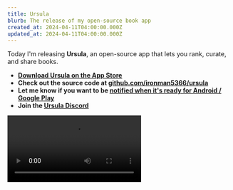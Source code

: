 ```yaml
---
title: Ursula
blurb: The release of my open-source book app
created_at: 2024-04-11T04:00:00.000Z
updated_at: 2024-04-11T04:00:00.000Z
---
```


Today I'm releasing **Ursula**, an open-source app that lets you rank, curate, and share books.

* **[Download Ursula on the App Store](https://apps.apple.com/us/app/ursula-books/id6478836951)**
* **Check out the source code at [github.com/ironman5366/ursula](https://github.com/ironman5366/ursula)**
* **Let me know if you want to be [notified when it's ready for Android / Google Play](https://forms.gle/rBYx6zG2y3juzfkcA)**
* **Join the [Ursula Discord](https://discord.gg/ETPqBdrVjn)**

<Video src="/uploads/ursulapromocompressed.mp4" width={350} />

I built Ursula over the last two months, in what's turned out to be a (genuinely) lovely little period of unemployment after my
startup failed. In a few days I move to San Francisco and start a new job, so it's time to write this post and release Ursula publicly, though I'm not
sure I'll ever feel that it's "ready".

Ursula features a stack-ranking mechanism (instead of stars), some light social features, and AI recommendations.
It's named after Ursula Le Guin, one of my favorite authors. I'm indebted to [Mash Ibtesum](https://mash.studio/) for his contributions to the app's design, and my early testers
(especially Max Vale and Julia Short) for giving me invaluable honest feedback and criticism. Ursula is non-commercial and
permissively-licensed (ISC).

If you use it, I'd love to hear your feedback as I continue to putter along on this very unfinished project.
You can get in touch via the [Ursula Discord](https://discord.gg/ETPqBdrVjn), or by emailing me at
[will@willbeddow.com](mailto\:will@willbeddow.com). No note is too small or too big, so please let me know what you love and
hate about it!

## Motivation

The initial idea from Ursula came from an app called [Beli](https://beliapp.com/). I love that Beli forces you to
*stack-rank* your favorite restaurants rather than assign them star ratings. I think these stack rankings are much
higher signal than stars - it doesn't mean much to me if a friend ranks a restaurant as 5 stars, but if I see that my
friend ranked a restaurant as #1 out of 424 restaurants they've been to, I'll go out of my way to try it.

<CustomImage src="/uploads/ursulafavorites.png" width={353} height={750} alt="A screenshot of my favorite books on Ursula, with &#x22;Behind the Beautiful Forevers&#x22; by Katherine Boo in position #1" caption="'Behind the Beautiful Forevers', my #1 book, deserves more praise than just '5 stars'" />

As well as this works for restaurants, I think it's even more powerful for books - the time I spend reading and engaging with
a book is much richer than a single meal. I have more to say about that time,
and I'm more discerning about what I read - a bad meal only costs me an hour, but the opportunity cost of a bad book is a good book I could have read instead.

Additionally, I've been increasingly using ChatGPT for book recommendations, for ex. "I like sweeping sci-fi epics like _'A Fire Upon the Deep'_, what else might I like?" I felt that integrating this into Ursula would be both very simple and very fun, and I was right on both counts.
The current AI features just tell an AI chatbot which books you like and give it a facility to recommend books from the database, but I have many ideas of other AI projects that might be fun - some of which I'll detail below.

## Reflections

Ursula has been the perfect project for this period of my life. It's non-commercial, passion driven, and pro-social -
a welcome departure and palette cleanser from AI spreadsheets for private equity. It's also meaningfully simple - I
got to spend my time focusing on what I want the product to be, rather than burying my head in technical details.

The core loop of development felt creative in a way I don't often get - I would talk to my friends about how they read,
work on design, and try different ideas. Collaborating with Mash on the design was a joy. It's highlighted how much I have to learn
about design, and how much I enjoy learning about it. As a general rule, anything that looks good in the app is to
Mash's credit, and all errors are mine.

I'm reminded of the last time Mash helped me with an app, when I built a little app for our college radio station
freshman year. I think I built the whole thing sitting in a hammock in our college's arboretum, and blew off
most of my classes that term to work on it, because it was so _fun_. Ursula feels the same way, and I'm grateful to
have had such an extended period of time to work on something without any expectation of profits or results.

## Things I'd like to do next

If any of these ideas resonate with you, let me know! I'm not sure when I'll get to them, but knowing that
someone is interested in any of them would definitely move any of them up the priority list.
Most of these will be super simple once I get a chance to pick them up.

- **Separate reading lists**: I'd like to allow you to separate your books into "playlist" style different lists
- **Do more with AI recommendations**: Maybe AI could build book lists for you, or facilitate book club discussions, or discuss what your friends are reading.
- **Book clubs!**: It'd be fun if you could connect with your book club in the app and share what you all are reading at any given time, and collect your thoughts all together.
- **Direct Recommendations**: It'd be cool if you could directly recommend a book to a friend in the app.
- **Sharable 'bookmarks'**: A great idea that Mash had, add an option to make a cute little picture of a bookmark with your favorite books and the Ursula logo that you could share on social media.
- **Beef up data quality**: I want to combine the open library data with google books so book descriptions and covers are higher quality and more consistent.
- **Android**: Unfortunately, I need to buy or borrow a physical android phone to verify my Google Play developer profile. I plan to do this in the next month or two, after asking around if any of my friends have an old unused phone, and getting settled in SF.

## Development

(if you're interested in contributing to Ursula in any way, technical or non-technical,
please reach out! I love collaborating - no prior experience in any
particular area is necessary)

### General App


Ursula is a pretty basic React Native app. The backend runs on Supabase.
The data comes from [Open Library](https://openlibrary.org/), and data quality is very much a work in progress.
In the monorepo, you'll find all React Native code in the `mobile` directory, SQL migrations and supabase functions in
the `supabase` directory, and python scripts that I used to load in \~30M books from Open Library in `data`.

The Supabase Deno functions and the react-native code share typescript types which are automatically generated from the
Supabase database - any time I make a change to the database, I run `npm run write-types`, and the types are updated.

This is my first time working with Supabase, and I've found it to be very pleasant. I have the very minor complaint
that the CLI + migrations experience feels like a second-class citizen to the web UI, but in general I love that
everything is built on top of Postgres, and the type integration is excellent.

Take the social feed as an example of how everything integrates - I write a SQL migration defining a function that
returns a feed of activities for a user:

<CodeBlock language="sql">
  ```sql
  -- Users get
  -- All activities from users they follow
  -- All join activities
  -- All activities of anybody following them
  CREATE OR REPLACE FUNCTION social_feed(for_user_id uuid) RETURNS SETOF activities
  LANGUAGE sql
  AS
  $$
  SELECT DISTINCT ON (feed.id) feed.* FROM (
       SELECT
           activities.* FROM activities JOIN follows ON activities.user_id = follows.followee_id WHERE follows.follower_id =
                                                                                                       for_user_id
       UNION
       SELECT activities.*  FROM activities WHERE activities.type = 'joined'
       UNION
       SELECT activities.* FROM activities WHERE activities.type = 'followed' AND activities.data->>'user_id' = for_user_id::text
   ) feed
  $$;

  ```
</CodeBlock>

([supabase/migrations/20240402144217\_social\_feed\_joined\_for\_everybody.sql](https://github.com/ironman5366/ursula/blob/63b07050f68a39f8a5a690c91d2bbed3810b35bc/supabase/migrations/20240402144217_social_feed_joined_for_everybody.sql))

Supabase pulls it into `Database.ts` when I run `npm run write-types`:

<CodeBlock language="typescript">
  ```typescript
  social_feed: {
      Args: {
          for_user_id: string;
      };
      Returns: {
          created_at: string;
          data: Json;
          id: number;
          type: string;
          user_id: string;
      }[];
  };
  ```
</CodeBlock>

([shared\_types/Database.ts](https://github.com/ironman5366/ursula/blob/63b07050f68a39f8a5a690c91d2bbed3810b35bc/shared-types/Database.ts#L1574))

and then it integrates nicely with the app types in a minimal little hook:

<CodeBlock language="typescript">
  ```typescript
  async function fetchSocialFeed(userId: string): Promise<Activity[]> {
    const { data, error } = await supabase
      .rpc("social_feed", {
        for_user_id: userId,
      })
      .order("created_at", { ascending: false })
      .limit(100);

    if (error) {
      throw error;
    }

    return data as Activity[];
  }

  export function useSocialFeed() {
    const { session } = useSession();
    return useQuery({
      queryFn: () => fetchSocialFeed(session.user.id),
      queryKey: ["SOCIAL_FEED"],
      enabled: !!session?.user.id,
    });
  }
  ```
</CodeBlock>

([mobile/hooks/activities.ts](https://github.com/ironman5366/ursula/blob/63b07050f68a39f8a5a690c91d2bbed3810b35bc/mobile/hooks/activities.ts#L77)\)

### AI Features

The AI features of the app are very straightforward, powered by a pattern that I really have come to love
for working with LLMS - client side AI.

I write a bit more about this in [my january blog post (under 'AI engineering musings')](http://localhost:3000/posts/2024-getting-back-to-blogging-and-building-in-public), but essentially, I think that service layer between the client and the AI invocation
is an antipattern. All prompting is client-side in Ursula, with a `useInvoke` hook:

<CodeBlock language="typescript">
```typescript
const { session } = useSession();
const { data: reviews, isLoading } = useReviews(session.user.id);

const systemMessage = useMemo(() => {
    let systemReviews = reviews || [];
    const initialPrompt =
      "You're a librarian, helping a user choose a book to read. Be concise and helpful. " +
      "Don't recommend any books they've already read, but use their list to understand their taste.";
    if (systemReviews.length === 0) {
      return initialPrompt;
    } else {
      const books = reviews.map(({ book, review }, i) => {
        return `#${i + 1}: ${book.title}\n`;
      });
      return `${initialPrompt}\nHere are some books they enjoy,
      in order of how much they enjoyed them\n:${books}`;
    }
}, [reviews]);

const { messages, isInvoking, addMessage } = useInvoke({
    model: LLM.Model.ANTHROPIC_SONNET,
    systemMessage,
    functions: [CHOOSE_BOOK_FUNCTION],
    messages: [
      {
        role: "assistant",
        content:
          "Hi! I'm Ursula, your AI librarian. I know about your reading tastes, so I can help you find a book you'll love. What are you in the mood for?",
      },
    ],
});
```
</CodeBlock>

\([mobile/pages/Chat/index.tsx](https://github.com/ironman5366/ursula/blob/63b07050f68a39f8a5a690c91d2bbed3810b35bc/mobile/pages/Chat/index.tsx)\)

This is powered by a Deno function that acts as a simple proxy to an LLM provider of your choice.
This is as simple as you might expect, with the one interesting bit being [an adapter between Anthropic's weird old XML function calling spec and the more standard OpenAI one](https://github.com/ironman5366/ursula/blob/63b07050f68a39f8a5a690c91d2bbed3810b35bc/supabase/functions/invoke-ai/providers/anthropic/function_adapter.ts).
I want to pull that adapter into Weatherwax, the generalized proxy server I'm working on to do this, at some point.

## What I didn't like: Deno and Tamagui

The other new technologies I used in this project were Deno, for the Supabase edge functions, and [Tamagui](https://tamagui.dev/),
a cross-platform React UI library. I actually have the same complaint about both, even though they're extremely
different technologies: in doing the cool things they do, I feel that they go over the complexity cliff and make
developer experience worse.

In Deno's case, the new URL based imports don't yet integrate well with any of the IDEs I use, and I find it difficult to debug.
You could argue that this will change as adoption increases, but today my experience is that it's a pain, and
makes development slower. I also just in general don't love the URL imports - I understand the arguments
about mitigating supply chain issues, pinning dependencies more explicitly, and acting more like a one-off script, but it's not my preference.

Tamagui is a totally different beast. Deno is a mature piece of engineering that I happen to not jive with yet, but
Tamagui feels, while impressive, immature. There's an extremely complex system of theme overrides, tokens, and
custom configuration that tries to take over the app - I found myself fighting with it constantly. For instance, every
Tamagui component accepts every possible style prop outside of the `style` key. So this is a valid tamagui component:
<CodeBlock language="tsx">
```tsx
<Button
  // the normal style prop
  style={{ backgroundColor: "red" }}
  // The tamagui prop
  backgroundColor: "green"
/>
```
</CodeBlock>

Components are compiled at build-time, and I ran into bugs several times with component compilation.
